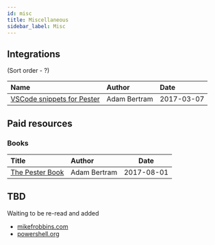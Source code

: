 ```yaml
---
id: misc
title: Miscellaneous
sidebar_label: Misc
---
```


## Integrations

(Sort order - ?)

| Name | Author | Date |
|:-----|:-------|:-----|
|[VSCode snippets for Pester](https://powershell.org/forums/topic/vscode-snippets-for-pester/)|Adam Bertram|2017-03-07|

## Paid resources

### Books

| Title | Author | Date |
|:------|:-------|------|
| [The Pester Book](http://www.leanpub.com/pesterbook) | Adam Bertram | 2017-08-01 |

## TBD

Waiting to be re-read and added

- [mikefrobbins.com](http://mikefrobbins.com/?s=pester)
- [powershell.org](https://powershell.org)
